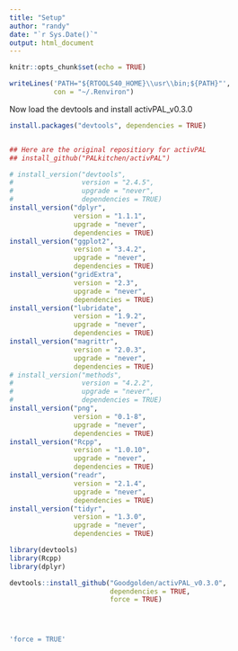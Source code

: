```yaml
---
title: "Setup"
author: "randy"
date: "`r Sys.Date()`"
output: html_document
---
```


```r
knitr::opts_chunk$set(echo = TRUE)
```

```r
writeLines('PATH="${RTOOLS40_HOME}\\usr\\bin;${PATH}"',
           con = "~/.Renviron")
```

Now load the devtools and install activPAL_v0.3.0

```r
install.packages("devtools", dependencies = TRUE)


## Here are the original repositiory for activPAL
## install_github("PALkitchen/activPAL")

# install_version("devtools",
#                 version = "2.4.5",
#                 upgrade = "never",
#                 dependencies = TRUE)
install_version("dplyr",
                version = "1.1.1",
                upgrade = "never",
                dependencies = TRUE)
install_version("ggplot2",
                version = "3.4.2",
                upgrade = "never",
                dependencies = TRUE)
install_version("gridExtra",
                version = "2.3",
                upgrade = "never",
                dependencies = TRUE)
install_version("lubridate",
                version = "1.9.2",
                upgrade = "never",
                dependencies = TRUE)
install_version("magrittr",
                version = "2.0.3",
                upgrade = "never",
                dependencies = TRUE)
# install_version("methods", 
#                 version = "4.2.2",
#                 upgrade = "never",
#                 dependencies = TRUE)
install_version("png",
                version = "0.1-8",
                upgrade = "never",
                dependencies = TRUE)
install_version("Rcpp", 
                version = "1.0.10",
                upgrade = "never",
                dependencies = TRUE)
install_version("readr",
                version = "2.1.4",
                upgrade = "never",
                dependencies = TRUE)
install_version("tidyr",
                version = "1.3.0",
                upgrade = "never",
                dependencies = TRUE)
```


```r
library(devtools)
library(Rcpp)
library(dplyr)

devtools::install_github("Goodgolden/activPAL_v0.3.0", 
                         dependencies = TRUE,
                         force = TRUE)




'force = TRUE'
```







